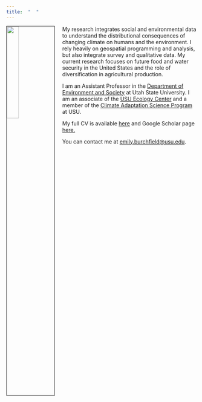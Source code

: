 ```yaml
---
title:  "  "
---
```


<img src="./pics/Burchfield_head_shot.jpg" style="width:25%; border:1px solid; margin-right: 20px" align="left">


My research integrates social and environmental data to understand the distributional consequences of changing climate on humans and the environment. I rely heavily on geospatial programming and analysis, but also integrate survey and qualitative data.  My current research focuses on future food and water security in the United States and the role of diversification in agricultural production.

I am an Assistant Professor in the [Department of Environment and Society](https://qcnr.usu.edu/envs/) at Utah State University.  I am an associate of the [USU Ecology Center](https://ecology.usu.edu/) and a member of the [Climate Adaptation Science Program](https://climateadaptation.usu.edu/) at USU.

My full CV is available [here](files/Burchfield_CV.pdf) and Google Scholar page [here.](https://scholar.google.com/citations?user=G-fs5tsAAAAJ&hl=en)

You can contact me at [emily.burchfield@usu.edu](mailto:emily.burchfield@usu.edu).
